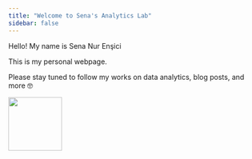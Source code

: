 ```yaml
---
title: "Welcome to Sena's Analytics Lab"
sidebar: false
---
```


Hello! My name is Sena Nur Enşici

This is my personal webpage.

Please stay tuned to follow my works on data analytics, blog posts, and more 🤓

![](images/tumblr_ma11pbpN0j1rfjowdo1_500-01.gif){width="107"}
